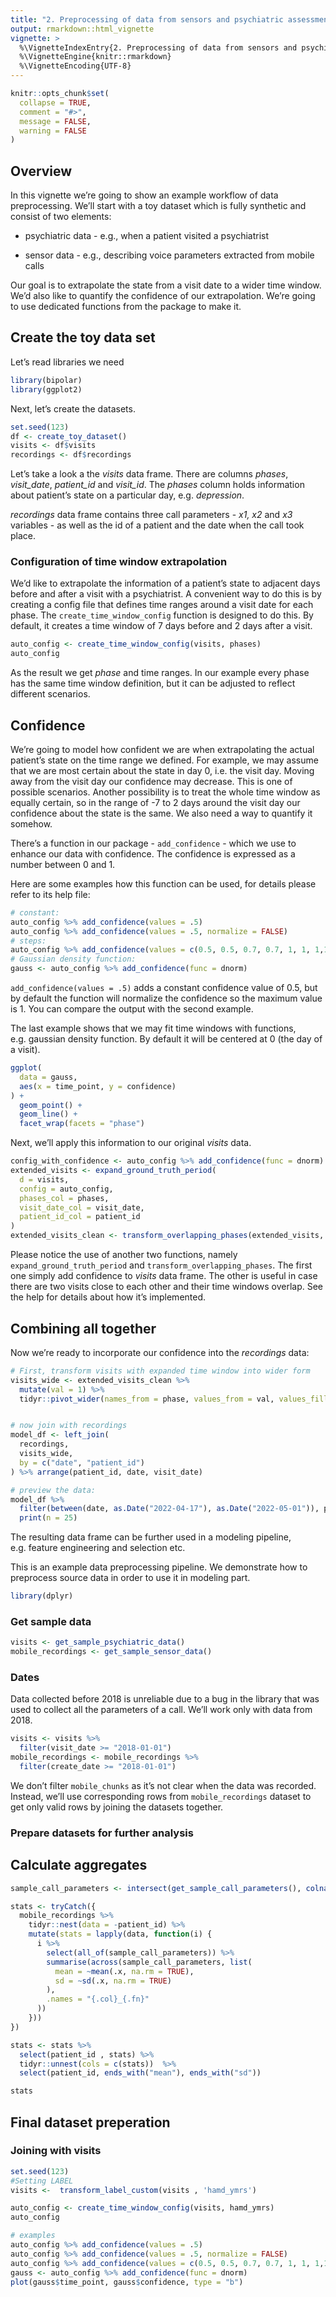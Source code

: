```yaml
---
title: "2. Preprocessing of data from sensors and psychiatric assessments"
output: rmarkdown::html_vignette
vignette: >
  %\VignetteIndexEntry{2. Preprocessing of data from sensors and psychiatric assessments}
  %\VignetteEngine{knitr::rmarkdown}
  %\VignetteEncoding{UTF-8}
---
```


```r
knitr::opts_chunk$set(
  collapse = TRUE,
  comment = "#>",
  message = FALSE,
  warning = FALSE
)
```

## Overview

In this vignette we're going to show an example workflow of data preprocessing. We'll start with a toy dataset which is fully synthetic and consist of two elements:
 
- psychiatric data - e.g., when a patient visited a psychiatrist

- sensor data - e.g., describing voice parameters extracted from mobile calls

Our goal is to extrapolate the state from a visit date to a wider time window. We'd also like to quantify the confidence of our extrapolation. We're going to use dedicated functions from the package to make it.

## Create the toy data set

Let's read libraries we need

```r
library(bipolar)
library(ggplot2)
```

Next, let's create the datasets.

```r
set.seed(123)
df <- create_toy_dataset()
visits <- df$visits
recordings <- df$recordings
```

Let's take a look a the _visits_ data frame. There are columns *phases*, *visit_date*, *patient_id* and *visit_id*. The *phases* column holds information about patient's state on a particular day, e.g. *depression*.

_recordings_ data frame contains three call parameters - *x1, x2* and *x3* variables - as well as the id of a patient and the date when the call took place.

### Configuration of time window extrapolation

We'd like to extrapolate the information of a patient's state to adjacent days before and after a visit with a psychiatrist. A convenient way to do this is by creating a config file that defines time ranges around a visit date for each phase. The `create_time_window_config` function is designed to do this. By default, it creates a time window of 7 days before and 2 days after a visit.

```r
auto_config <- create_time_window_config(visits, phases)
auto_config
```

As the result we get *phase* and time ranges. In our example every phase has the same time window definition, but it can be adjusted to reflect different scenarios.


## Confidence

We're going to model how confident we are when extrapolating the actual patient's state on the time range we defined. For example, we may assume that we are most certain about the state in day 0, i.e. the visit day. Moving away from the visit day our confidence may decrease. This is one of possible scenarios. Another possibility is to treat the whole time window as equally certain, so in the range of -7 to 2 days around the visit day our confidence about the state is the same. We also need a way to quantify it somehow.

There's a function in our package - `add_confidence` - which we use to enhance our data with confidence. The confidence is expressed as a number between 0 and 1.

Here are some examples how this function can be used, for details please refer to its help file:

```r
# constant:
auto_config %>% add_confidence(values = .5)
auto_config %>% add_confidence(values = .5, normalize = FALSE)
# steps:
auto_config %>% add_confidence(values = c(0.5, 0.5, 0.7, 0.7, 1, 1, 1,1,1,1))
# Gaussian density function:
gauss <- auto_config %>% add_confidence(func = dnorm)
```

`add_confidence(values = .5)` adds a constant confidence value of 0.5, but by default the function will normalize the confidence so the maximum value is 1. You can compare the output with the second example.

The last example shows that we may fit time windows with functions, e.g. gaussian density function. By default it will be centered at 0 (the day of a visit).

```r
ggplot(
  data = gauss,
  aes(x = time_point, y = confidence)
) +
  geom_point() +
  geom_line() +
  facet_wrap(facets = "phase")
```


Next, we'll apply this information to our original *visits* data.

```r
config_with_confidence <- auto_config %>% add_confidence(func = dnorm)
extended_visits <- expand_ground_truth_period(
  d = visits,
  config = auto_config,
  phases_col = phases,
  visit_date_col = visit_date,
  patient_id_col = patient_id
)
extended_visits_clean <- transform_overlapping_phases(extended_visits, config_with_confidence)
```

Please notice the use of another two functions, namely `expand_ground_truth_period` and `transform_overlapping_phases`. The first one simply add confidence to *visits* data frame. The other is useful in case there are two visits close to each other and their time windows overlap. See the help for details about how it's implemented.

## Combining all together

Now we're ready to incorporate our confidence into the *recordings* data:

```r
# First, transform visits with expanded time window into wider form
visits_wide <- extended_visits_clean %>%
  mutate(val = 1) %>%
  tidyr::pivot_wider(names_from = phase, values_from = val, values_fill = 0)


# now join with recordings
model_df <- left_join(
  recordings,
  visits_wide,
  by = c("date", "patient_id")
) %>% arrange(patient_id, date, visit_date)

# preview the data:
model_df %>%
  filter(between(date, as.Date("2022-04-17"), as.Date("2022-05-01")), patient_id == 23) %>%
  print(n = 25)
```

The resulting data frame can be further used in a modeling pipeline, e.g. feature engineering and selection etc.

This is an example data preprocessing pipeline. We demonstrate how to preprocess source data in order to use it in modeling part.

```r
library(dplyr)
```


### Get sample data

```r
visits <- get_sample_psychiatric_data()
mobile_recordings <- get_sample_sensor_data()
```

### Dates

Data collected before 2018 is unreliable due to a bug in the library that was used to collect all the parameters of a call. We'll work only with data from 2018.

```r
visits <- visits %>%
  filter(visit_date >= "2018-01-01")
mobile_recordings <- mobile_recordings %>%
  filter(create_date >= "2018-01-01")
```
We don't filter `mobile_chunks` as it's not clear when the data was recorded. Instead, we'll use corresponding rows from `mobile_recordings` dataset to get only valid rows by joining the datasets together.


### Prepare datasets for further analysis

## Calculate aggregates

```r
sample_call_parameters <- intersect(get_sample_call_parameters(), colnames(mobile_recordings))

stats <- tryCatch({
  mobile_recordings %>% 
    tidyr::nest(data = -patient_id) %>% 
    mutate(stats = lapply(data, function(i) {
      i %>%
        select(all_of(sample_call_parameters)) %>% 
        summarise(across(sample_call_parameters, list(
          mean = ~mean(.x, na.rm = TRUE),
          sd = ~sd(.x, na.rm = TRUE)
        ),
        .names = "{.col}_{.fn}"
      ))
    }))
})

stats <- stats %>% 
  select(patient_id , stats) %>% 
  tidyr::unnest(cols = c(stats))  %>% 
  select(patient_id, ends_with("mean"), ends_with("sd"))

stats
```


## Final dataset preperation 

### Joining with visits

```r
set.seed(123)
#Setting LABEL
visits <-  transform_label_custom(visits , 'hamd_ymrs')

auto_config <- create_time_window_config(visits, hamd_ymrs)
auto_config
```


```r

# examples
auto_config %>% add_confidence(values = .5)
auto_config %>% add_confidence(values = .5, normalize = FALSE)
auto_config %>% add_confidence(values = c(0.5, 0.5, 0.7, 0.7, 1, 1, 1,1,1,1))
gauss <- auto_config %>% add_confidence(func = dnorm)
plot(gauss$time_point, gauss$confidence, type = "b")
```
